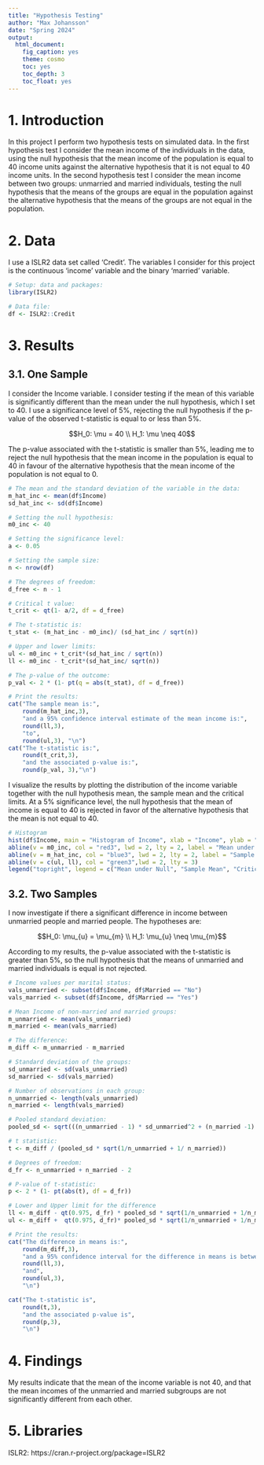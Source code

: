 ```yaml
---
title: "Hypothesis Testing"
author: "Max Johansson"
date: "Spring 2024"
output: 
  html_document:
    fig_caption: yes
    theme: cosmo
    toc: yes
    toc_depth: 3
    toc_float: yes
---
```


# 1. Introduction 
In this project I perform two hypothesis tests on simulated data. In the first hypothesis test I consider the mean income of the individuals in the data, using the null hypothesis that the mean income of the population is equal to 40 income units against the alternative hypothesis that it is not equal to 40 income units. In the second hypothesis test I consider the mean income between two groups: unmarried and married individuals, testing the null hypothesis that the means of the groups are equal in the population against the alternative hypothesis that the means of the groups are not equal in the population.

# 2. Data 
I use a ISLR2 data set called 'Credit'. The variables I consider for this project is the continuous 'income' variable and the binary 'married' variable. 
```r
# Setup: data and packages: 
library(ISLR2)

# Data file:
df <- ISLR2::Credit
```

# 3. Results 

## 3.1. One Sample 
I consider the Income variable. I consider testing if the mean of this variable is significantly different than the mean under the null hypothesis, which I set to 40. I use a significance level of 5%, rejecting the null hypothesis if the p-value of the observed t-statistic is equal to or less than 5%. 

$$H_0: \mu = 40 \\ H_1: \mu \neq 40$$

The p-value associated with the t-statistic is smaller than 5%, leading me to reject the null hypothesis that the mean income in the population is equal to 40 in favour of the alternative hypothesis that the mean income of the population is not equal to 0. 

```r

# The mean and the standard deviation of the variable in the data: 
m_hat_inc <- mean(df$Income)
sd_hat_inc <- sd(df$Income)

# Setting the null hypothesis: 
m0_inc <- 40

# Setting the significance level: 
a <- 0.05

# Setting the sample size: 
n <- nrow(df)

# The degrees of freedom: 
d_free <- n - 1 

# Critical t value: 
t_crit <- qt(1- a/2, df = d_free)

# The t-statistic is:
t_stat <- (m_hat_inc - m0_inc)/ (sd_hat_inc / sqrt(n))

# Upper and lower limits:
ul <- m0_inc + t_crit*(sd_hat_inc / sqrt(n))
ll <- m0_inc - t_crit*(sd_hat_inc/ sqrt(n))

# The p-value of the outcome:
p_val <- 2 * (1- pt(q = abs(t_stat), df = d_free))

# Print the results:
cat("The sample mean is:", 
    round(m_hat_inc,3), 
    "and a 95% confidence interval estimate of the mean income is:", 
    round(ll,3),
    "to",
    round(ul,3), "\n")
cat("The t-statistic is:", 
    round(t_crit,3), 
    "and the associated p-value is:", 
    round(p_val, 3),"\n")

```

I visualize the results by plotting the distribution of the income variable together with the null hypothesis mean, the sample mean and the critical limits. At a 5% significance level, the null hypothesis that the mean of income is equal to 40 is rejected in favor of the alternative hypothesis that the mean is not equal to 40. 

```r
# Histogram
hist(df$Income, main = "Histogram of Income", xlab = "Income", ylab = "Frequency", col = "black")
abline(v = m0_inc, col = "red3", lwd = 2, lty = 2, label = "Mean under Null Hypothesis")
abline(v = m_hat_inc, col = "blue3", lwd = 2, lty = 2, label = "Sample Mean")
abline(v = c(ul, ll), col = "green3",lwd = 2, lty = 3)
legend("topright", legend = c("Mean under Null", "Sample Mean", "Critical Limit"), col = c("red3","blue3", "green3"), lwd = 2, lty = 3)

```


## 3.2. Two Samples
I now investigate if there a significant difference in income between unmarried people and married people. The hypotheses are: 

$$H_0: \mu_{u} = \mu_{m}  \\ H_1: \mu_{u} \neq \mu_{m}$$

According to my results, the p-value associated with the t-statistic is greater than 5%, so the null hypothesis that the means of unmarried and married individuals is equal is not rejected.

```r

# Income values per marital status:
vals_unmarried <- subset(df$Income, df$Married == "No")
vals_married <- subset(df$Income, df$Married == "Yes")

# Mean Income of non-married and married groups:
m_unmarried <- mean(vals_unmarried)
m_married <- mean(vals_married)

# The difference:
m_diff <- m_unmarried - m_married

# Standard deviation of the groups:
sd_unmarried <- sd(vals_unmarried)
sd_married <- sd(vals_married)

# Number of observations in each group: 
n_unmarried <- length(vals_unmarried)
n_married <- length(vals_married)

# Pooled standard deviation:
pooled_sd <- sqrt(((n_unmarried - 1) * sd_unmarried^2 + (n_married -1) * sd_unmarried^2) / (n_unmarried + n_married - 2))

# t statistic:
t <- m_diff / (pooled_sd * sqrt(1/n_unmarried + 1/ n_married))

# Degrees of freedom: 
d_fr <- n_unmarried + n_married - 2 

# P-value of t-statistic:
p <- 2 * (1- pt(abs(t), df = d_fr))

# Lower and Upper limit for the difference
ll <- m_diff - qt(0.975, d_fr) * pooled_sd * sqrt(1/n_unmarried + 1/n_married)
ul <- m_diff +  qt(0.975, d_fr)* pooled_sd * sqrt(1/n_unmarried + 1/n_married)

# Print the results:
cat("The difference in means is:",
    round(m_diff,3),
    "and a 95% confidence interval for the difference in means is between:", 
    round(ll,3), 
    "and", 
    round(ul,3), 
    "\n")

cat("The t-statistic is", 
    round(t,3), 
    "and the associated p-value is", 
    round(p,3), 
    "\n")

```

# 4. Findings 
My results indicate that the mean of the income variable is not 40, and that the mean incomes of the unmarried and married subgroups are not significantly different from each other. 

# 5. Libraries 
ISLR2: https://cran.r-project.org/package=ISLR2